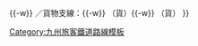 {{鐵道路線
| 名稱 = [[File:JR logo (kyushu).svg|25px|九州旅客鐵道|link=九州旅客鐵道]] [[宮田線]]（[[廢線]]）
| 代表色 = red
| 背景色 = #cccccc
| 車站列表 = [[勝野站|勝野]]{{-w}} {{link-ja|磯光站|磯光駅|磯光}}{{-w}} {{link-ja|筑前宮田站|筑前宮田駅|筑前宮田}}／貨物支線：{{link-ja|磯光站|磯光駅|磯光}}{{-w}} （貨）{{link-ja|新菅牟田站|新菅牟田駅|新菅牟田}}{{-w}} （貨）{{link-ja|菅牟田站|菅牟田駅|菅牟田}}
}}<noinclude>
[[Category:九州旅客鐵道路線模板]]
</noinclude>